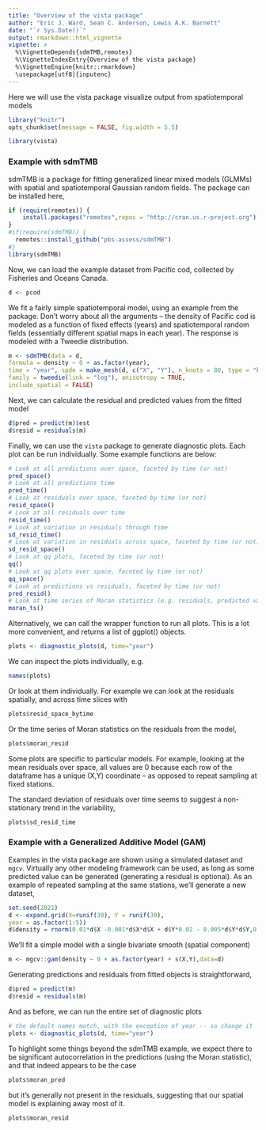 ```yaml
---
title: "Overview of the vista package"
author: "Eric J. Ward, Sean C. Anderson, Lewis A.K. Barnett"
date: "`r Sys.Date()`"
output: rmarkdown::html_vignette
vignette: >
  %\VignetteDepends{sdmTMB,remotes}
  %\VignetteIndexEntry{Overview of the vista package}
  %\VignetteEngine{knitr::rmarkdown}
  \usepackage[utf8]{inputenc}
---
```


Here we will use the vista package visualize output from spatiotemporal models

```r
library("knitr")
opts_chunk$set(message = FALSE, fig.width = 5.5)
```

```r
library(vista)
```

### Example with sdmTMB

sdmTMB is a package for fitting generalized linear mixed models (GLMMs) with spatial and spatiotemporal Gaussian random fields. The package can be installed here,

```r
if (require(remotes)) {
    install.packages("remotes",repos = "http://cran.us.r-project.org")
}
#if(require(sdmTMB)) {
  remotes::install_github("pbs-assess/sdmTMB")
#}
library(sdmTMB)
```

Now, we can load the example dataset from Pacific cod, collected by Fisheries and Oceans Canada.

```r
d <- pcod
```

We fit a fairly simple spatiotemporal model, using an example from the package. Don't worry about all the arguments -- the density of Pacific cod is modeled as a function of fixed effects (years) and spatiotemporal random fields (essentially different spatial maps in each year). The response is modeled with a Tweedie distribution.

```r
m <- sdmTMB(data = d,
formula = density ~ 0 + as.factor(year),
time = "year", spde = make_mesh(d, c("X", "Y"), n_knots = 80, type = "kmeans"),
family = tweedie(link = "log"), anisotropy = TRUE,
include_spatial = FALSE)
```

Next, we can calculate the residual and predicted values from the fitted model

```r
d$pred = predict(m)$est
d$resid = residuals(m)
```

Finally, we can use the `vista` package to generate diagnostic plots. Each plot can be run individually. Some example functions are below:

```r
# Look at all predictions over space, faceted by time (or not)
pred_space()
# Look at all predictions time
pred_time()
# Look at residuals over space, faceted by time (or not)
resid_space()
# Look at all residuals over time
resid_time()
# Look at variation in residuals through time
sd_resid_time()
# Look at variation in residuals across space, faceted by time (or not)
sd_resid_space()
# Look at qq plots, faceted by time (or not) 
qq()
# Look at qq plots over space, faceted by time (or not)
qq_space()
# Look at predictions vs residuals, faceted by time (or not)
pred_resid()
# Look at time series of Moran statistics (e.g. residuals, predicted values)
moran_ts()
```

Alternatively, we can call the wrapper function to run all plots. This is a lot more convenient, and returns a list of ggplot() objects. 

```r
plots <- diagnostic_plots(d, time="year")
```

We can inspect the plots individually, e.g. 
```r
names(plots)
```

Or look at them individually. For example we can look at the residuals spatially, and across time slices with
```r
plots$resid_space_bytime
```

Or the time series of Moran statistics on the residuals from the model,
```r
plots$moran_resid
```

Some plots are specific to particular models. For example, looking at the mean residuals over space, all values are 0 because each row of the dataframe has a unique (X,Y) coordinate -- as opposed to repeat sampling at fixed stations.

The standard deviation of residuals over time seems to suggest a non-stationary trend in the variability,

```r
plots$sd_resid_time
```


### Example with a Generalized Additive Model (GAM)

Examples in the vista package are shown using a simulated dataset and `mgcv`. Virtually any other modeling framework can be used, as long as some predicted value
can be generated (generating a residual is optional). As an example of repeated sampling at the same stations, we'll generate a new dataset,

```r
set.seed(2021)
d <- expand.grid(X=runif(30), Y = runif(30), 
year = as.factor(1:5))
d$density = rnorm(0.01*d$X -0.001*d$X*d$X + d$Y*0.02 - 0.005*d$Y*d$Y,0,0.1)
```

We'll fit a simple model with a single bivariate smooth (spatial component)
```r
m <- mgcv::gam(density ~ 0 + as.factor(year) + s(X,Y),data=d)
```

Generating predictions and residuals from fitted objects is straightforward,
```r
d$pred = predict(m)
d$resid = residuals(m)
```

And as before, we can run the entire set of diagnostic plots
```r
# the default names match, with the exception of year -- so change it
plots <- diagnostic_plots(d, time="year")
```

To highlight some things beyond the sdmTMB example, we expect there to be significant autocorrelation in the predictions (using the Moran statistic), and that indeed appears to be the case

```r
plots$moran_pred
```

but it's generally not present in the residuals, suggesting that our spatial model is explaining away most of it.

```r
plots$moran_resid
```

